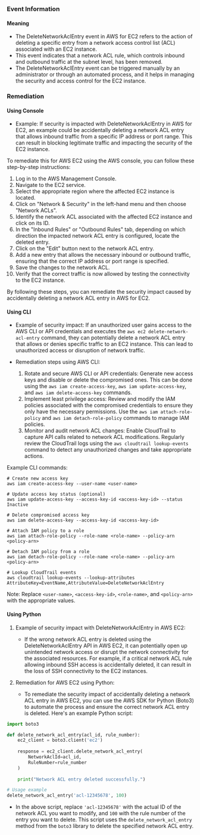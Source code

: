 
### Event Information

#### Meaning

- The DeleteNetworkAclEntry event in AWS for EC2 refers to the action of deleting a specific entry from a network access control list (ACL) associated with an EC2 instance.
- This event indicates that a network ACL rule, which controls inbound and outbound traffic at the subnet level, has been removed.
- The DeleteNetworkAclEntry event can be triggered manually by an administrator or through an automated process, and it helps in managing the security and access control for the EC2 instance.

### Remediation

#### Using Console

- Example: If security is impacted with DeleteNetworkAclEntry in AWS for EC2, an example could be accidentally deleting a network ACL entry that allows inbound traffic from a specific IP address or port range. This can result in blocking legitimate traffic and impacting the security of the EC2 instance.

To remediate this for AWS EC2 using the AWS console, you can follow these step-by-step instructions:

1. Log in to the AWS Management Console.
2. Navigate to the EC2 service.
3. Select the appropriate region where the affected EC2 instance is located.
4. Click on "Network & Security" in the left-hand menu and then choose "Network ACLs".
5. Identify the network ACL associated with the affected EC2 instance and click on its ID.
6. In the "Inbound Rules" or "Outbound Rules" tab, depending on which direction the impacted network ACL entry is configured, locate the deleted entry.
7. Click on the "Edit" button next to the network ACL entry.
8. Add a new entry that allows the necessary inbound or outbound traffic, ensuring that the correct IP address or port range is specified.
9. Save the changes to the network ACL.
10. Verify that the correct traffic is now allowed by testing the connectivity to the EC2 instance.

By following these steps, you can remediate the security impact caused by accidentally deleting a network ACL entry in AWS for EC2.

#### Using CLI

- Example of security impact: If an unauthorized user gains access to the AWS CLI or API credentials and executes the `aws ec2 delete-network-acl-entry` command, they can potentially delete a network ACL entry that allows or denies specific traffic to an EC2 instance. This can lead to unauthorized access or disruption of network traffic.

- Remediation steps using AWS CLI:
  1. Rotate and secure AWS CLI or API credentials: Generate new access keys and disable or delete the compromised ones. This can be done using the `aws iam create-access-key`, `aws iam update-access-key`, and `aws iam delete-access-key` commands.
  2. Implement least privilege access: Review and modify the IAM policies associated with the compromised credentials to ensure they only have the necessary permissions. Use the `aws iam attach-role-policy` and `aws iam detach-role-policy` commands to manage IAM policies.
  3. Monitor and audit network ACL changes: Enable CloudTrail to capture API calls related to network ACL modifications. Regularly review the CloudTrail logs using the `aws cloudtrail lookup-events` command to detect any unauthorized changes and take appropriate actions.

Example CLI commands:
```
# Create new access key
aws iam create-access-key --user-name <user-name>

# Update access key status (optional)
aws iam update-access-key --access-key-id <access-key-id> --status Inactive

# Delete compromised access key
aws iam delete-access-key --access-key-id <access-key-id>

# Attach IAM policy to a role
aws iam attach-role-policy --role-name <role-name> --policy-arn <policy-arn>

# Detach IAM policy from a role
aws iam detach-role-policy --role-name <role-name> --policy-arn <policy-arn>

# Lookup CloudTrail events
aws cloudtrail lookup-events --lookup-attributes AttributeKey=EventName,AttributeValue=DeleteNetworkAclEntry
```
Note: Replace `<user-name>`, `<access-key-id>`, `<role-name>`, and `<policy-arn>` with the appropriate values.

#### Using Python

1. Example of security impact with DeleteNetworkAclEntry in AWS EC2:
   - If the wrong network ACL entry is deleted using the DeleteNetworkAclEntry API in AWS EC2, it can potentially open up unintended network access or disrupt the network connectivity for the associated resources. For example, if a critical network ACL rule allowing inbound SSH access is accidentally deleted, it can result in the loss of SSH connectivity to the EC2 instances.

2. Remediation for AWS EC2 using Python:
   - To remediate the security impact of accidentally deleting a network ACL entry in AWS EC2, you can use the AWS SDK for Python (Boto3) to automate the process and ensure the correct network ACL entry is deleted. Here's an example Python script:

```python
import boto3

def delete_network_acl_entry(acl_id, rule_number):
    ec2_client = boto3.client('ec2')
    
    response = ec2_client.delete_network_acl_entry(
        NetworkAclId=acl_id,
        RuleNumber=rule_number
    )
    
    print("Network ACL entry deleted successfully.")

# Usage example
delete_network_acl_entry('acl-12345678', 100)
```

   - In the above script, replace `'acl-12345678'` with the actual ID of the network ACL you want to modify, and `100` with the rule number of the entry you want to delete. This script uses the `delete_network_acl_entry` method from the `boto3` library to delete the specified network ACL entry.

